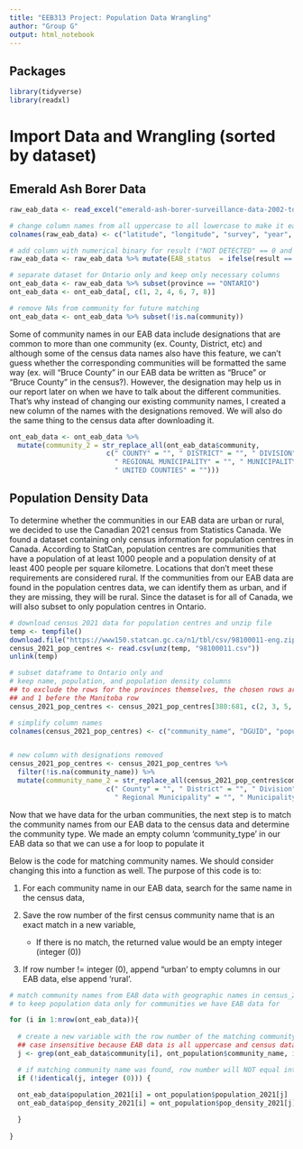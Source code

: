 ---
title: "EEB313 Project: Population Data Wrangling"
author: "Group G"
output: html_notebook
---

## Packages

```{r setup}
library(tidyverse)
library(readxl)
```


# Import Data and Wrangling (sorted by dataset)

## Emerald Ash Borer Data

```{r download_EAB_data}
raw_eab_data <- read_excel("emerald-ash-borer-surveillance-data-2002-to-2020-en.xlsx")

# change column names from all uppercase to all lowercase to make it easier to work with
colnames(raw_eab_data) <- c("latitude", "longitude", "survey", "year", "province", "community", "result")

# add column with numerical binary for result ("NOT DETECTED" == 0 and "DETECTED" == 1)
raw_eab_data <- raw_eab_data %>% mutate(EAB_status  = ifelse(result == "NOT DETECTED", 0, 1))

# separate dataset for Ontario only and keep only necessary columns
ont_eab_data <- raw_eab_data %>% subset(province == "ONTARIO")
ont_eab_data <- ont_eab_data[, c(1, 2, 4, 6, 7, 8)]

# remove NAs from community for future matching
ont_eab_data <- ont_eab_data %>% subset(!is.na(community))
```


Some of community names in our EAB data include designations that are common to more than one community (ex. County, District, etc) and although some of the census data names also have this feature, we can't guess whether the corresponding communities will be formatted the same way (ex. will "Bruce County" in our EAB data be written as "Bruce" or "Bruce County" in the census?). However, the designation may help us in our report later on when we have to talk about the different communities. That's why instead of changing our existing community names, I created a new column of the names with the designations removed. We will also do the same thing to the census data after downloading it.

```{r edit_community_names}
ont_eab_data <- ont_eab_data %>% 
  mutate(community_2 = str_replace_all(ont_eab_data$community,
                        c(" COUNTY" = "", " DISTRICT" = "", " DIVISION" = "", 
                          " REGIONAL MUNICIPALITY" = "", " MUNICIPALITY" = "",
                          " UNITED COUNTIES" = "")))
```


## Population Density Data

To determine whether the communities in our EAB data are urban or rural, we decided to use the Canadian 2021 census from Statistics Canada. We found a dataset containing only census information for population centres in Canada. According to StatCan, population centres are communities that have a population of at least 1000 people and a population density of at least 400 people per square kilometre. Locations that don't meet these requirements are considered rural. If the communities from our EAB data are found in the population centres data, we can identify them as urban, and if they are missing, they will be rural. Since the dataset is for all of Canada, we will also subset to only population centres in Ontario.

```{r download_urban_data}
# download census 2021 data for population centres and unzip file
temp <- tempfile() 
download.file("https://www150.statcan.gc.ca/n1/tbl/csv/98100011-eng.zip", temp)
census_2021_pop_centres <- read.csv(unz(temp, "98100011.csv"))
unlink(temp)
```


```{r}
# subset dataframe to Ontario only and 
# keep name, population, and population density columns
## to exclude the rows for the provinces themselves, the chosen rows are 1 after the Ontario row
## and 1 before the Manitoba row
census_2021_pop_centres <- census_2021_pop_centres[380:681, c(2, 3, 5, 17)]

# simplify column names
colnames(census_2021_pop_centres) <- c("community_name", "DGUID", "population_2021", "pop_density_2021")


# new column with designations removed
census_2021_pop_centres <- census_2021_pop_centres %>% 
  filter(!is.na(community_name)) %>% 
  mutate(community_name_2 = str_replace_all(census_2021_pop_centres$community_name,
                        c(" County" = "", " District" = "", " Division" = "", 
                          " Regional Municipality" = "", " Municipality" = "")))
```


Now that we have data for the urban communities, the next step is to match the community names from our EAB data to the census data and determine the community type. We made an empty column 'community_type' in our EAB data so that we can use a for loop to populate it

Below is the code for matching community names. We should consider changing this into a function as well. The purpose of this code is to:

1) For each community name in our EAB data, search for the same name in the census data, 

2) Save the row number of the first census community name that is an exact match in a new variable, 

    * If there is no match, the returned value would be an empty integer (integer (0))
    
3) If row number != integer (0), append "urban' to empty columns in our EAB data, else append 'rural'. 

```{r match_community_names}
# match community names from EAB data with geographic names in census_2021_pop_centres
# to keep population data only for communities we have EAB data for

for (i in 1:nrow(ont_eab_data)){
  
  # create a new variable with the row number of the matching community name in ont_population
  ## case insensitive because EAB data is all uppercase and census data only has first letter capitalized
  j <- grep(ont_eab_data$community[i], ont_population$community_name, ignore.case = TRUE)

  # if matching community name was found, row number will NOT equal integer (0)
  if (!identical(j, integer (0))) {
  
  ont_eab_data$population_2021[i] = ont_population$population_2021[j]
  ont_eab_data$pop_density_2021[i] = ont_population$pop_density_2021[j]

  }
  
}

```




